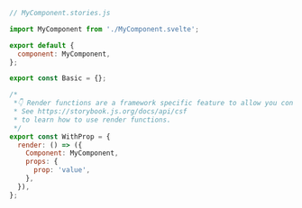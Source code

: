 ```js
// MyComponent.stories.js

import MyComponent from './MyComponent.svelte';

export default {
  component: MyComponent,
};

export const Basic = {};

/*
 *👇 Render functions are a framework specific feature to allow you control on how the component renders.
 * See https://storybook.js.org/docs/api/csf
 * to learn how to use render functions.
 */
export const WithProp = {
  render: () => ({
    Component: MyComponent,
    props: {
      prop: 'value',
    },
  }),
};
```
